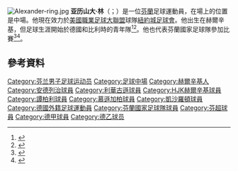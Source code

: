 {{noteTA
|T=zh-cn:亚历山大·林;zh-hk:亞歷山大·寧治;zh-tw:亞歷山大·寧;
|1=zh-cn:亚历山大·林;zh-hk:亞歷山大·寧治;zh-tw:亞歷山大·寧;
}}
[[File:Alexander-ring.jpg|thumb]]
'''亚历山大·林'''（{{lang-fi|Alexander Ring}}；{{bd|1991年|4月9日}}）是一位[[芬蘭|芬蘭]]足球運動員，在場上的位置是中場。他現在效力於[[美國職業足球大聯盟|美國職業足球大聯盟]]球隊[[紐約城足球會|紐約城足球會]]。他出生在赫爾辛基，但足球生涯開始於德國和比利時的青年隊<ref>{{cite web|title=ALEXANDER RING WIRD EIN ROTER TEUFEL|url=http://www.fck.de/de/aktuell/news/details/article/12183-alexander-ring-wird-ein-roter-teufel.html|publisher=fck.de|date=19 June 2013|language=de|accessdate=27 July 2013|archive-date=2013-06-26|archive-url=https://web.archive.org/web/20130626002433/http://www.fck.de/de/aktuell/news/details/article/12183-alexander-ring-wird-ein-roter-teufel.html|dead-url=no}}</ref><ref>{{Cite web|title=ALEXANDER RING BECOMES A RED DEVIL|url=http://fck.de/en/1-fc-kaiserslautern/first-team/first-team-news/news-details/news/detail/News/alexander-ring-becomes-a-red-devil.html|publisher=fck.de|date=19 June 2013|accessdate=10 January 2014|deadurl=yes|archiveurl=https://web.archive.org/web/20160303234240/http://fck.de/en/1-fc-kaiserslautern/first-team/first-team-news/news-details/news/detail/News/alexander-ring-becomes-a-red-devil.html|archivedate=2016年3月3日}}</ref>。他也代表芬蘭國家足球隊參加比賽<ref>{{cite web | url = http://www.uefa.com/uefaeuro/news/newsid=1630531.html | title = Sweden bid to bridge gap at summit | publisher = UEFA.com | date = 1 June 2011 | accessdate = 3 May 2013 | archive-date = 2017-10-05 | archive-url = https://web.archive.org/web/20171005022235/http://www.uefa.com/uefaeuro/news/newsid=1630531.html | dead-url = no }}</ref><ref>{{cite web | url = http://www.hs.fi/urheilu/Roman+Eremenko+Alexander+Ring+tuli+maajoukkueeseen+jäädäkseen/a1305546974561 | title = Roman Eremenko: Alexander Ring tuli maajoukkueeseen jäädäkseen | language = fi | publisher = hs.fi | date = 10 October 2011 | accessdate = 3 May 2013 | first = Heikki | last = Miettinen | archive-date = 2012-01-15 | archive-url = https://web.archive.org/web/20120115094330/http://www.hs.fi/urheilu/Roman+Eremenko+Alexander+Ring+tuli+maajoukkueeseen+j%C3%A4%C3%A4d%C3%A4kseen/a1305546974561 | dead-url = no }}</ref>。

== 參考資料 ==
{{reflist}}

{{DEFAULTSORT:Ring, Alexander}}
[[Category:芬兰男子足球运动员|Category:芬兰男子足球运动员]]
[[Category:足球中場|Category:足球中場]]
[[Category:赫爾辛基人|Category:赫爾辛基人]]
[[Category:安德列治球員|Category:安德列治球員]]
[[Category:利華古遜球員|Category:利華古遜球員]]
[[Category:HJK赫爾辛基球員|Category:HJK赫爾辛基球員]]
[[Category:譚柏利球員|Category:譚柏利球員]]
[[Category:慕遜加柏球員|Category:慕遜加柏球員]]
[[Category:凱沙羅頓球員|Category:凱沙羅頓球員]]
[[Category:德國外籍足球運動員|Category:德國外籍足球運動員]]
[[Category:芬蘭國家足球隊球員|Category:芬蘭國家足球隊球員]]
[[Category:芬超球員|Category:芬超球員]]
[[Category:德甲球員|Category:德甲球員]]
[[Category:德乙球员|Category:德乙球员]]